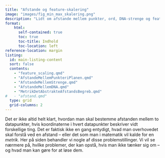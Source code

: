 ```yaml
---
title: "Afstande og feature-skalering"
image: "images/fig_min_max_skalering.png"
description: "Lidt om afstande mellem punkter, ord, DNA-strenge og feature-skalering."
format:
    html: 
      self-contained: true
      toc: true
      toc-title: Indhold
      toc-location: left
reference-location: margin
listing:
  id: main-listing-content
  sort: false
  contents:
    - "feature_scaling.qmd"
    - "AfstandeMellemPunkteriPlanen.qmd"
    - "AfstandeMellemStrenge.qmd"
    - "AfstandeMellemDNA.qmd"
    - "MetrikDetAbstrakteAfstandsBegreb.qmd"
#   - "afstand.qmd"
  type: grid
  grid-columns: 2
---
```


Det er ikke altid helt klart, hvordan man skal bestemme afstanden mellem to datapunkter, hvis koordinaterne i hvert datapunkter beskriver vidt forskellige ting. Det er faktisk ikke en gang entydigt, hvad man overhovedet skal forstå ved en afstand -- eller det som man i matematik vil kalde for en *metrik*. Her på siden behandler vi nogle af disse problemstillinger. Vi vil se nærmere på, hvilke problemer, der kan opstå, hvis man ikke tænker sig om -- og hvad man kan gøre for at løse dem.

::: {#main-listing-content}
:::



